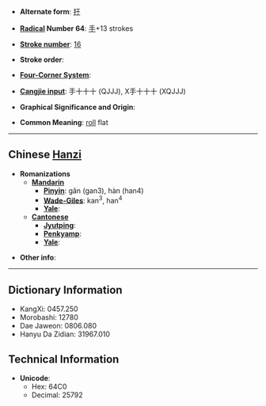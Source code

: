 * '''Alternate form''': [[扞]]

* '''[[Wiktionary:Chinese radical index| Radical]] Number 64''': [[Wiktionary:Chinese radical index 手|手]]+13 strokes

* '''[[Wiktionary:Chinese total strokes index|Stroke number]]''': [[Wiktionary:Chinese total strokes index 16|16]]

* '''Stroke order''': 

* '''[[Wiktionary:Chinese four corner index|Four-Corner System]]''': 

* '''[[Wiktionary:Chinese Cangjie index|Cangjie input]]''': 手十十十 (QJJJ), X手十十十 (XQJJJ)

* '''Graphical Significance and Origin''': 

* '''Common Meaning''': [[roll]] flat

----

== Chinese [[Hanzi]] ==

* '''Romanizations'''
** '''[[Mandarin]]'''
*** '''[[Pinyin]]''': gǎn (gan3), hàn (han4)
*** '''[[Wade-Giles]]''': kan<sup>3</sup>, han<sup>4</sup>
*** '''[[Yale]]''': 
** '''[[Cantonese]]'''
*** '''[[Jyutping]]''':
*** '''[[Penkyamp]]''': 
*** '''[[Yale]]''': 

* '''Other info''': 

----

== Dictionary Information ==

* KangXi: 0457.250
* Morobashi: 12780
* Dae Jaweon: 0806.080
* Hanyu Da Zidian: 31967.010

== Technical Information ==

* '''Unicode''':
** Hex: 64C0
** Decimal: 25792